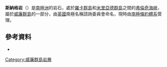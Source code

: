 {{coord|65|8|S|64|27|W|display=title}}

'''斯納格岩'''（{{lang-en|Snag Rocks}}）是[[南極洲|南極洲]]的岩石，處於[[羅卡群島|羅卡群島]]和[[米里亞德群島|米里亞德群島]]之間的[[弗倫奇海峽|弗倫奇海峽]]，屬於[[威廉群島|威廉群島]]的一部分，由[[英國|英國]]南極名稱諮詢委員會命名，現時由[[南極條約體系|南極條約體系]]管理。

==參考資料==
*{{usgs-gazetteer}}

{{DEFAULTSORT:Snag Rocks}}
[[Category:威廉群島岩層|Category:威廉群島岩層]]


{{WilhelmArchipelago-geo-stub}}